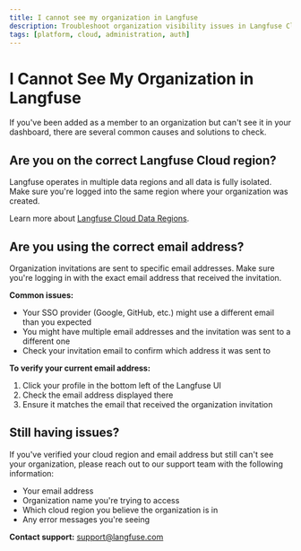```yaml
---
title: I cannot see my organization in Langfuse
description: Troubleshoot organization visibility issues in Langfuse Cloud. Learn how to verify your cloud region, email address, and resolve common access problems.
tags: [platform, cloud, administration, auth]
---
```


# I Cannot See My Organization in Langfuse

If you've been added as a member to an organization but can't see it in your dashboard, there are several common causes and solutions to check.

## Are you on the correct Langfuse Cloud region?

Langfuse operates in multiple data regions and all data is fully isolated. Make sure you're logged into the same region where your organization was created.

Learn more about [Langfuse Cloud Data Regions](/security/data-regions).

## Are you using the correct email address?

Organization invitations are sent to specific email addresses. Make sure you're logging in with the exact email address that received the invitation.

**Common issues:**

- Your SSO provider (Google, GitHub, etc.) might use a different email than you expected
- You might have multiple email addresses and the invitation was sent to a different one
- Check your invitation email to confirm which address it was sent to

**To verify your current email address:**

1. Click your profile in the bottom left of the Langfuse UI
2. Check the email address displayed there
3. Ensure it matches the email that received the organization invitation

## Still having issues?

If you've verified your cloud region and email address but still can't see your organization, please reach out to our support team with the following information:

- Your email address
- Organization name you're trying to access
- Which cloud region you believe the organization is in
- Any error messages you're seeing

**Contact support:** [support@langfuse.com](mailto:support@langfuse.com)
